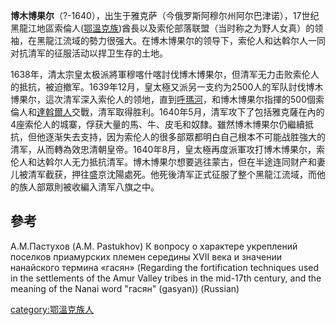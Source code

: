'''博木博果尔'''（?-1640），出生于雅克萨（今俄罗斯阿穆尔州阿尔巴津诺），17世纪黑龍江地區索倫人([[鄂溫克族|鄂溫克族]])酋長以及索伦部落联盟（当时称之为野人女真）的领袖，在黑龍江流域的勢力很强大。在博木博果尔的领导下，索伦人和达斡尔人一同对抗清军的征服活动以捍卫生存的土地。

1638年，清太宗皇太极派將軍穆喀什喀討伐博木博果尔，但清军无力击败索伦人的抵抗，被迫撤军。1639年12月，皇太極又派另一支约为2500人的军队討伐博木博果尔，這次清军深入索伦人的领地，直到[[呼瑪河|呼瑪河]]，和博木博果尔指揮的500個索倫人和[[達斡爾人|達斡爾人]]交戰，清军取得胜利。1640年5月，清军攻下了包括雅克薩在內的4座索伦人的城寨，俘获大量的馬、牛、皮毛和奴隸。雖然博木博果尔仍繼續抵抗，但他逐渐失去支持，因为索伦人的很多部眾都明白自己根本不可能战胜強大的清军，从而轉為效忠清朝皇帝。1640年8月，皇太極再度派軍攻打博木博果尔，索伦人和达斡尔人无力抵抗清军。博木博果尔想要逃往蒙古，但在半途连同财产和妻儿被清军截获，押往盛京沈陽處死。他死後清军正式征服了整个黑龍江流域，而他的族人部眾則被收編入清军八旗之中。

==參考==
А.М.Пастухов (A.M. Pastukhov) К вопросу о характере укреплений поселков приамурских племен середины XVII века и значении нанайского термина «гасян» (Regarding the fortification techniques used in the settlements of the Amur Valley tribes in the mid-17th century, and the meaning of the Nanai word "гасян" (gasyan)) (Russian)

[[category:鄂溫克族人|category:鄂溫克族人]]